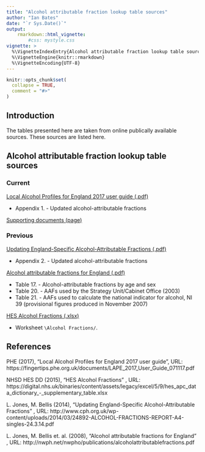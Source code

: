 ```yaml
---
title: "Alcohol attributable fraction lookup table sources"
author: "Ian Bates"
date: "`r Sys.Date()`"
output:
    rmarkdown::html_vignette:
        #css: mystyle.css
vignette: >
  %\VignetteIndexEntry{Alcohol attributable fraction lookup table sources}
  %\VignetteEngine{knitr::rmarkdown}
  %\VignetteEncoding{UTF-8}
---
```


```r
knitr::opts_chunk$set(
  collapse = TRUE,
  comment = "#>"
)
```

## Introduction

The tables presented here are taken from online publically available sources.  These sources are listed here.

## Alcohol attributable fraction lookup table sources

### Current

[Local Alcohol Profiles for England 2017 user guide (.pdf)](https://fingertips.phe.org.uk/documents/LAPE_2017_User_Guide_071117.pdf)

* Appendix 1. - Updated alcohol-attributable fractions

[Supporting documents (page)](https://fingertips.phe.org.uk/profile/local-alcohol-profiles/supporting-information/supporting-documents)

### Previous

[Updating England-Specific Alcohol-Attributable Fractions (.pdf)](http://www.cph.org.uk/wp-content/uploads/2014/03/24892-ALCOHOL-FRACTIONS-REPORT-A4-singles-24.3.14.pdf)

* Appendix 2. - Updated alcohol-attributable fractions
    
[Alcohol attributable fractions for England (.pdf)](http://nwph.net/nwpho/publications/alcoholattributablefractions.pdf)

* Table 17. - Alcohol-attributable fractions by age and sex
* Table 20. - AAFs used by the Strategy Unit/Cabinet Office (2003)
* Table 21. - AAFs used to calculate the national indicator for alcohol, NI 39 (provisional figures produced in November 2007)

[HES Alcohol Fractions (.xlsx)](https://digital.nhs.uk/binaries/content/assets/legacy/excel/5/9/hes_apc_data_dictionary_-_supplementary_table.xlsx)

* Worksheet `\Alcohol Fractions/`.

## References

PHE (2017), "Local Alcohol Profiles for England 2017 user guide", URL: https://fingertips.phe.org.uk/documents/LAPE_2017_User_Guide_071117.pdf

NHSD HES DD (2015), "HES Alcohol Fractions"
, URL: https://digital.nhs.uk/binaries/content/assets/legacy/excel/5/9/hes_apc_data_dictionary_-_supplementary_table.xlsx

L. Jones, M. Bellis (2014), "Updating England-Specific Alcohol-Attributable Fractions"
, URL: http://www.cph.org.uk/wp-content/uploads/2014/03/24892-ALCOHOL-FRACTIONS-REPORT-A4-singles-24.3.14.pdf

L. Jones, M. Bellis et. al. (2008), "Alcohol attributable fractions for England"
, URL: http://nwph.net/nwpho/publications/alcoholattributablefractions.pdf

